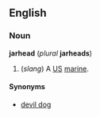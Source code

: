 ==English==
===Noun===
'''jarhead''' (''plural'' '''jarheads''')

#(''slang'') A [[US]] [[marine]].

====Synonyms====
*[[devil dog]]